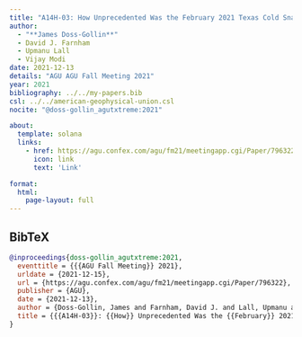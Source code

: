 ```yaml
---
title: "A14H-03: How Unprecedented Was the February 2021 Texas Cold Snap?"
author:
  - "**James Doss-Gollin**"
  - David J. Farnham
  - Upmanu Lall
  - Vijay Modi
date: 2021-12-13
details: "AGU AGU Fall Meeting 2021"
year: 2021
bibliography: ../../my-papers.bib
csl: ../../american-geophysical-union.csl
nocite: "@doss-gollin_agutxtreme:2021"

about:
  template: solana
  links:
    - href: https://agu.confex.com/agu/fm21/meetingapp.cgi/Paper/796322
      icon: link
      text: 'Link'

format:
  html:
    page-layout: full
---
```


## BibTeX

```bibtex
@inproceedings{doss-gollin_agutxtreme:2021,
  eventtitle = {{{AGU Fall Meeting}} 2021},
  urldate = {2021-12-15},
  url = {https://agu.confex.com/agu/fm21/meetingapp.cgi/Paper/796322},
  publisher = {AGU},
  date = {2021-12-13},
  author = {Doss-Gollin, James and Farnham, David J. and Lall, Upmanu and Modi, Vijay},
  title = {{{A14H-03}}: {{How}} Unprecedented Was the {{February}} 2021 {{Texas}} Cold Snap?},
}
```